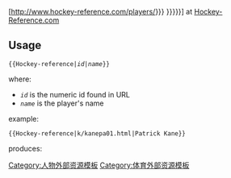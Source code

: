 [http://www.hockey-reference.com/players/{{{1|{{{id}}}}}} {{{2|{{{name|{{PAGENAME}}}}}}}}] at [http://www.hockey-reference.com Hockey-Reference.com]<noinclude>

==Usage==
 <nowiki>{{</nowiki>Hockey-reference|''id''|''name''<nowiki>}}</nowiki>
where:
*<code>''id''</code> is the numeric id found in URL
*<code>''name''</code> is the player's name

example:
 <nowiki>{{</nowiki>Hockey-reference|k/kanepa01.html|Patrick Kane<nowiki>}}</nowiki>
produces:
{{Hockey-reference|k/kanepa01.html|Patrick Kane}}

[[Category:人物外部资源模板]]
[[Category:体育外部资源模板]]
</noinclude>